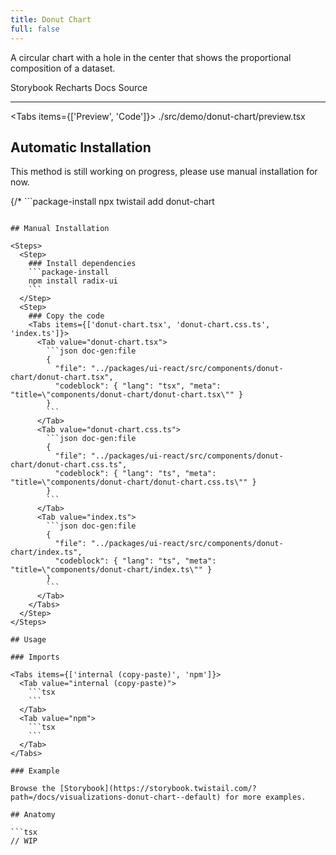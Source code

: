 ```yaml
---
title: Donut Chart
full: false
---
```


A circular chart with a hole in the center that shows the proportional composition of a dataset.

<Badges>
  <BadgeLink href="https://storybook.twistail.com/?path=/docs/visualizations-donut-chart--default" external>
    Storybook
  </BadgeLink>
  <BadgeLink href="https://recharts.org/en-US/api" external>
    Recharts Docs
  </BadgeLink>
  <BadgeLink href="https://github.com/riipandi/twistail/tree/main/packages/ui-react/src/components/donut-chart" external>
    Source
  </BadgeLink>
</Badges>

---


<Tabs items={['Preview', 'Code']}>
  <Tab value="Preview" className="rounded-b-xl flex min-h-44 flex-wrap items-center justify-center gap-4 py-20 not-prose">
    <Demo />
  </Tab>
  <Tab value="Code">
    <include cwd lang="tsx">./src/demo/donut-chart/preview.tsx</include>
  </Tab>
</Tabs>

## Automatic Installation

<Callout type='warn'>
  This method is still working on progress, please use manual installation for now.
</Callout>

{/* ```package-install
npx twistail add donut-chart
``` */}

## Manual Installation

<Steps>
  <Step>
    ### Install dependencies
    ```package-install
    npm install radix-ui
    ```
  </Step>
  <Step>
    ### Copy the code
    <Tabs items={['donut-chart.tsx', 'donut-chart.css.ts', 'index.ts']}>
      <Tab value="donut-chart.tsx">
        ```json doc-gen:file
        {
          "file": "../packages/ui-react/src/components/donut-chart/donut-chart.tsx",
          "codeblock": { "lang": "tsx", "meta": "title=\"components/donut-chart/donut-chart.tsx\"" }
        }
        ```
      </Tab>
      <Tab value="donut-chart.css.ts">
        ```json doc-gen:file
        {
          "file": "../packages/ui-react/src/components/donut-chart/donut-chart.css.ts",
          "codeblock": { "lang": "ts", "meta": "title=\"components/donut-chart/donut-chart.css.ts\"" }
        }
        ```
      </Tab>
      <Tab value="index.ts">
        ```json doc-gen:file
        {
          "file": "../packages/ui-react/src/components/donut-chart/index.ts",
          "codeblock": { "lang": "ts", "meta": "title=\"components/donut-chart/index.ts\"" }
        }
        ```
      </Tab>
    </Tabs>
  </Step>
</Steps>

## Usage

### Imports

<Tabs items={['internal (copy-paste)', 'npm']}>
  <Tab value="internal (copy-paste)">
    ```tsx
    ```
  </Tab>
  <Tab value="npm">
    ```tsx
    ```
  </Tab>
</Tabs>

### Example

Browse the [Storybook](https://storybook.twistail.com/?path=/docs/visualizations-donut-chart--default) for more examples.

## Anatomy

```tsx
// WIP
```
